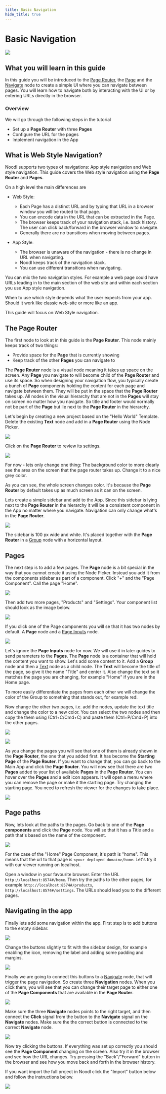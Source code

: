 ```yaml
---
title: Basic Navigation
hide_title: true
---
```



# Basic Navigation

![](/docs/guides/navigation/basic-navigation/final.gif)

## What you will learn in this guide

In this guide you will be introduced to the [Page Router](/nodes/navigation/page-router), the [Page](/nodes/navigation/page) and the [Navigate](/nodes/navigation/navigate) node to create a simple UI where you can navigate between pages. You will learn how to navigate both by interacting with the UI or by entering URLs directly in the browser.

### Overview

We will go through the following steps in the tutorial

-   Set up a **Page Router** with three **Pages**
-   Configure the URL for the pages
-   Implement navigation in the App

## What is Web Style Navigation?

Noodl supports two types of navigations: App style navigation and Web style navigation. This guide covers the Web style navigation using the **Page Router** and **Pages**.

On a high level the main differences are

-   Web Style:

    -   Each Page has a distinct URL and by typing that URL in a browser window you will be routed to that page.
    -   You can encode data in the URL that can be extracted in the Page.
    -   The browser keeps track of your navigation stack, i.e. back history. The user can click back/forward in the browser window to navigate.
    -   Generally there are no transitions when moving between pages.

-   App Style:
    -   The browser is unaware of the navigation - there is no change in URL when navigating.
    -   Noodl keeps track of the navigation stack.
    -   You can use different transitions when navigating.

You can mix the two navigation styles. For example a web page could have URLs leading in to the main section of the web site and within each section you use App style navigation.

When to use which style depends what the user expects from your app. Should it work like classic web-site or more like an app.

This guide will focus on Web Style navigation.

## The Page Router

The first node to look at in this guide is the **Page Router**. This node mainly keeps track of two things:

-   Provide space for the **Page** that is currently showing
-   Keep track of the other **Pages** you can navigate to

The **Page Router** node is a visual node meaning it takes up space on the screen. Any **Page** you navigate to will become child of the **Page Router** and use its space. So when designing your navigation flow, you typically create a bunch of **Page** components holding the content for each page and navigate between them. They will be put in the space that the **Page Router** takes up. All nodes in the visual hierarchy that are not in the **Pages** will stay on screen no matter how you navigate. So title and footer would normally not be part of the **Page** but lie next to the **Page Router** in the hierarchy.

Let's begin by creating a new project based on the "Hello World" Template. Delete the existing **Text** node and add in a **Page Router** using the Node Picker.

<div className="ndl-image-with-background">

![](/docs/guides/navigation/basic-navigation/page-router-1.png)

</div>

Click on the **Page Router** to review its settings.

<div className="ndl-image-with-background">

![](/docs/guides/navigation/basic-navigation/page-router-2.png)

</div>

For now - lets only change one thing: The background color to more clearly see the area on the screen that the page router takes up. Change it to a nice grey color.

As you can see, the whole screen changes color. It's because the **Page Router** by default takes up as much screen as it can on the screen.

Lets create a simple sidebar and add to the App. Since this sidebar is lying next to the **Page Router** in the hierarchy it will be a consistent component in the App no matter where you navigate. Navigation can only change what's in the **Page Router**.

<div className="ndl-image-with-background l">

![](/docs/guides/navigation/basic-navigation/ui-1.png)

</div>

The sidebar is 100 px wide and white. It's placed together with the **Page Router** in a [Group](/nodes/basic-elements/group) node with a horizontal layout.

## Pages

The next step is to add a few pages. The **Page** node is a bit special in the way that you cannot create it using the Node Picker. Instead you add it from the components sidebar as part of a component. Click "+" and the "Page Component". Call the page "Home".

<div className="ndl-image-with-background l">

![](/docs/guides/navigation/basic-navigation/add-page-component.png)

</div>

Then add two more pages, "Products" and "Settings". Your component list should look as the image below.

<div className="ndl-image-with-background">

![](/docs/guides/navigation/basic-navigation/components.png)

</div>

If you click one of the Page components you will se that it has two nodes by default. A **Page** node and a [Page Inputs](/nodes/navigation/page-inputs) node.

<div className="ndl-image-with-background">

![](/docs/guides/navigation/basic-navigation/page-1.png)

</div>

Let's ignore the **Page Inputs** node for now. We will use it in later guides to send parameters to the **Pages**.
The **Page** node is a container that will hold the content you want to show. Let's add some content to it.
Add a **Group** node and then a [Text](/nodes/basic-elements/text) node as a child node. The **Text** will become the title of the page, so give it the name "Title" and center it. Also change the text so it matches the page you are changing, for example "Home" if you are in the Home page.

To more easily differentiate the pages from each other we will change the color of the Group to something that stands out, for example red.

Now change the other two pages, i.e. add the nodes, update the text title and change the color to a new color. You can select the two nodes and then copy the them using (Ctrl+C/Cmd+C) and paste them (Ctrl+P/Cmd+P) into the other pages.

<div className="ndl-image-with-background">

![](/docs/guides/navigation/basic-navigation/page-2.png)

</div>

<div className="ndl-image-with-background l">

![](/docs/guides/navigation/basic-navigation/screen.png)

</div>

As you change the pages you will see that one of them is already shown in the **Page Router**, the one that you added first. It has become the **Starting Page** of the **Page Router**. If you want to change that, you can go back to the Main App and click the **Page Router**. You will now see that there are two **Pages** added to your list of available **Pages** in the **Page Router**. You can hover over the **Pages** and a edit icon appears. It will open a menu where you can remove the page or make it the starting page. Try changing the starting page. You need to refresh the viewer for the changes to take place.

<div className="ndl-image-with-background">

![](/docs/guides/navigation/basic-navigation/page-router-3.png)

</div>

## Page paths

Now, lets look at the paths to the pages. Go back to one of the **Page components** and click the **Page** node. You will se that it has a Title and a path that's based on the name of the component.

<div className="ndl-image-with-background">

![](/docs/guides/navigation/basic-navigation/page-props.png)

</div>

For the case of the "Home" Page Component, it's path is "home". This means that the url to that page is `<your deployed domain>/home`. Let's try it with our viewer running on localhost.

Open a window in your favourite browser. Enter the URL `http://localhost:8574#/home`. Then try the paths to the other pages, for example `http://localhost:8574#/products`, `http://localhost:8574#/settings`. The URLs should lead you to the different pages.

## Navigating in the app

Finally lets add some navigation within the app. First step is to add buttons to the empty sidebar.

<div className="ndl-image-with-background">

![](/docs/guides/navigation/basic-navigation/sidebar-1.png)

</div>

Change the buttons slightly to fit with the sidebar design, for example enabling the icon, removing the label and adding some padding and margins.

<div className="ndl-image-with-background l">

![](/docs/guides/navigation/basic-navigation/ui-2.png)

</div>

Finally we are going to connect this buttons to a [Navigate](/nodes/navigation/navigate) node, that will trigger the page navigation. So create three **Navigation** nodes. When you click them, you will see that you can change their target page to either one of the **Page Components** that are available in the **Page Router**.

<div className="ndl-image-with-background l">

![](/docs/guides/navigation/basic-navigation/navigate-1.png)

</div>

Make sure the three **Navigate** nodes points to the right target, and then connect the **Click** signal from the button to the **Navigate** signal on the **Navigate** nodes. Make sure the the correct button is connected to the correct **Navigate** node.

<div className="ndl-image-with-background l">

![](/docs/guides/navigation/basic-navigation/signal-1.png)

</div>

Now try clicking the buttons. If everything was set up correctly you should see the **Page Component** changing on the screen. Also try it in the browser and see how the URL changes. Try pressing the "Back"/"Forward" button in the browser and see how you move back and forth in the browser history.

If you want import the full project in Noodl click the "Import" button below and follow the instructions below.

<div className="ndl-image-with-background l">

![](/docs/guides/navigation/basic-navigation/final.gif)

<ImportButton zip="/docs/guides/navigation/basic-navigation/basic-navigation.zip" name="Basic Navigation" thumb="/docs/guides/navigation/basic-navigation/ui-2.png"/>

</div>
